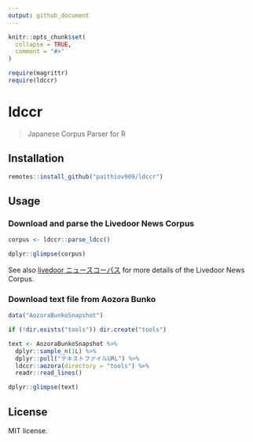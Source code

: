 ```yaml
---
output: github_document
---
```


<!-- README.md is generated from README.Rmd. Please edit that file -->

```r
knitr::opts_chunk$set(
  collapse = TRUE,
  comment = "#>"
)

require(magrittr)
require(ldccr)
```

# ldccr

<!-- badges: start -->
<!-- badges: end -->

> Japanese Corpus Parser for R

## Installation

``` r
remotes::install_github("paithiov909/ldccr")
```

## Usage

### Download and parse the Livedoor News Corpus

```r
corpus <- ldccr::parse_ldcc()

dplyr::glimpse(corpus)
```

See also [livedoor ニュースコーパス](https://www.rondhuit.com/download.html#ldcc) for more details of the Livedoor News Corpus.

### Download text file from Aozora Bunko

```r
data("AozoraBunkoSnapshot")

if (!dir.exists("tools")) dir.create("tools")

text <- AozoraBunkoSnapshot %>%
  dplyr::sample_n(1L) %>%
  dplyr::pull("テキストファイルURL") %>%
  ldccr::aozora(directory = "tools") %>%
  readr::read_lines()

dplyr::glimpse(text)
```

## License

MIT license.

